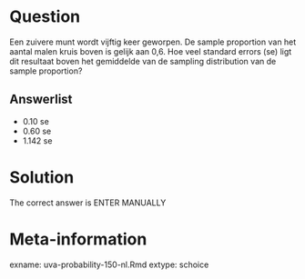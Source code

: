 Question
========

Een zuivere munt wordt vijftig keer geworpen. De sample proportion van het aantal malen kruis boven is gelijk aan 0,6. Hoe veel standard errors (se) ligt dit resultaat boven het gemiddelde van de sampling distribution van de sample proportion? 

Answerlist
----------
* 0.10 se
* 0.60 se
* 1.142 se

Solution
========

The correct answer is ENTER MANUALLY 

Meta-information
================
exname: uva-probability-150-nl.Rmd 
extype: schoice 
